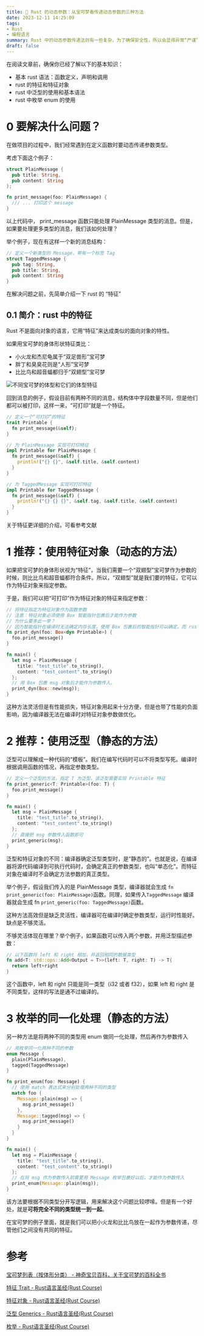 ```yaml
---
title: 🦀 Rust 的动态参数：从宝可梦看传递动态参数的三种方法
date: 2023-12-11 14:25:09
tags: 
- Rust
- 编程语言
summary: Rust 中的动态参数传递法则有一些复杂，为了确保安全性，所以会显得异常“严谨”。这篇文章就试图总结这些方法。
draft: false
---
```


在阅读文章前，确保你已经了解以下的基本知识：

- 基本 rust 语法：函数定义，声明和调用
- rust 的特征和特征对象
- rust 中泛型的使用和基本语法
- rust 中枚举 enum 的使用

# 0 要解决什么问题？

在做项目的过程中，我们经常遇到在定义函数时要动态传递参数类型。

考虑下面这个例子：

```rust
struct PlainMessage {
  pub title: String,
  pub content: String
};
```

```rust
fn print_message(foo: PlainMessage) {
  /// ... 打印这个 message
}
```

以上代码中， print_message 函数只能处理 PlainMessage 类型的消息。但是，如果要处理更多类型的消息，我们该如何处理？

举个例子，现在有这样一个新的消息结构：

```rust
// 定义一个新类型的 Message，带有一个标签 Tag
struct TaggedMessage {
  pub tag: String,
  pub title: String,
  pub content: String
}
```

在解决问题之前，先简单介绍一下 rust 的 “特征”

## 0.1 简介：rust 中的特征

Rust 不是面向对象的语言，它用“特征”来达成类似的面向对象的特性。

如果用宝可梦的身体形状特征类比：

- 小火龙和杰尼龟属于“双足兽形”宝可梦
- 胖丁和臭臭花则是“人形”宝可梦
- 比比鸟和超音蝠都归于“双翅型”宝可梦

![不同宝可梦的体型和它们的体型特征](2023-12-11-rust-dynamic-parameters\image.png)

回到消息的例子，假设目前有两种不同的消息，结构体中字段数量不同，但是他们都可以被打印，这样一来，“可打印”就是一个特征。

```rust
// 定义一个“可打印”的特征
trait Printable {
  fn print_message(&self);
}

// 为 PlainMessage 实现可打印特征
impl Printable for PlainMessage {
  fn print_message(&self) {
    println!("{} {}", &self.title, &self.content)
  }
}

// 为 TaggedMessage 实现可打印特征
impl Printable for TaggedMessage {
  fn print_message(&self) {
    println!("{} {} {}", &self.tag, &self.title, &self.content)
  }
}
```

关于特征更详细的介绍，可看参考文献

# 1 推荐：使用特征对象（动态的方法）

如果把宝可梦的身体形状视为“特征”，当我们需要一个“双翅型”宝可梦作为参数的时候，则比比鸟和超音蝠都符合条件。所以，“双翅型”就是我们要的特征，它可以作为特征对象来指定参数。

于是，我们可以把“可打印”作为特征对象的特征来指定参数：

```rust
// 将特征指定为特征对象作为函数参数
// 注意：特征对象必须使用 Box 智能指针包裹后才能作为参数
// 为什么要多此一举？
// 因为智能指针在编译时无法确定内存长度，使用 Box 包裹后的智能指针可以确定。而 rust 无法接受内存长度不固定的函数声明
fn print_dyn(foo: Box<dyn Printable>) {
  foo.print_message()
}

fn main() {
  let msg = PlainMessage {
    title: "test_title".to_string(),
    content: "test_content".to_string()
  };
  // 用 Box 包裹 msg 对象后才能作为参数传入。
  print_dyn(Box::new(msg));
}
```

这种方法灵活但是有性能损失，特征对象用起来十分方便，但是也带了性能的负面影响，因为编译器无法在编译时对特征对象参数做优化。

# 2 推荐：使用泛型（静态的方法）

泛型可以理解成一种代码的“模板”。我们在编写代码时可以不将类型写死。编译时根据调用函数的情况，再指定参数类型。

```rust
// 定义一个泛型的方法，指定 T 为泛型，该泛型需要实现 Printable 特征
fn print_generic<T: Printable>(foo: T) {
  foo.print_message()
}

fn main() {
  let msg = PlainMessage {
    title: "test_title".to_string(),
    content: "test_content".to_string()
  };
  // 直接把 msg 参数传入函数即可
  print_generic(msg);
}
```

泛型和特征对象的不同：编译器确定泛型类型时，是“静态的”。也就是说，在编译器将源代码编译到可执行代码时，会确定真正的参数类型，也叫“单态化”。而特征对象在编译时不会确定方法参数的真正类型。

举个例子，假设我们传入的是 PlainMessage 类型，编译器就会生成 `fn print_generic(foo: PlainMessage)`函数。同理，如果传入`TaggedMessage` 编译器就会生成 fn `print_generic(foo: TaggedMessage)`函数。

这种方法高效但是缺乏灵活性，编译器可在编译时确定参数类型，运行时性能好。缺点是不够灵活。

不够灵活体现在哪里？举个例子，如果函数可以传入两个参数，并用泛型描述参数：

```rust
// 以下函数将 left 和 right 相加，并返回相同的数据类型
fn add<T: std::ops::Add<Output = T>>(left: T, right: T) -> T{
  return left+right
}
```

这个函数中，left 和 right 只能是同一类型（i32 或者 f32），如果 left 和 right 是不同类型，这样的写法是通不过编译的。

# 3 枚举的同一化处理（静态的方法）

另一种方法是将两种不同的类型用 enum 做同一化处理，然后再作为参数传入

```rust
// 用枚举同一化两种不同的参数
enum Message {
  plain(PlainMessage),
  tagged(TaggedMessage)
}

fn print_enum(foo: Message) {
  // 使用 match 表达式来分别处理两种不同的类型
  match foo {
    Message::plain(msg) => {
      msg.print_message()
    },
    Message::tagged(msg) => {
      msg.print_message()
    }
  }
}

fn main() {
  let msg = PlainMessage {
    title: "test_title".to_string(),
    content: "test_content".to_string()
  };
  // 在将 msg 作为参数传入前需要用 Message 枚举包裹好以后，才能作为参数传入
  print_enum(Message::plain(msg));
}
```

该方法要根据不同类型分开写逻辑，用来解决这个问题比较啰嗦。但是有一个好处，就是**可将完全不同的类型统一到一起**。

在宝可梦的例子里面，就是我们可以把小火龙和比比鸟放在一起作为参数传递，尽管他们之间没有共同的特征。

# 参考

[宝可梦列表（按体形分类） - 神奇宝贝百科，关于宝可梦的百科全书](https://wiki.52poke.com/wiki/%E5%AE%9D%E5%8F%AF%E6%A2%A6%E5%88%97%E8%A1%A8%EF%BC%88%E6%8C%89%E4%BD%93%E5%BD%A2%E5%88%86%E7%B1%BB%EF%BC%89)

[特征 Trait - Rust语言圣经(Rust Course)](https://course.rs/basic/trait/trait.html)

[特征对象 - Rust语言圣经(Rust Course)](https://course.rs/basic/trait/trait-object.html)

[泛型 Generics - Rust语言圣经(Rust Course)](https://course.rs/basic/trait/generic.html)

[枚举 - Rust语言圣经(Rust Course)](https://course.rs/basic/compound-type/enum.html)
